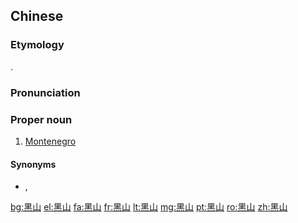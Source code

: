 {{wikipedia}}
==Chinese==
{{zh-forms}}

===Etymology===
{{calque|zh|sh|Crna Gora||black mountain}}.

===Pronunciation===
{{zh-pron
|m=Hēishān
|c=hak1 saan1
|mn=qz:Hiak-san/xm,zz:Hek-san
|w=4heq se
|cat=pn
}}
{{attention|wuu|please check}}

===Proper noun===
{{zh-proper noun}}

# {{lb|zh|Mainland China}} [[Montenegro]]

====Synonyms====
* {{qualifier|Taiwan}} {{zh-l|蒙特內哥羅}}, {{zh-l|蒙特尼哥羅}}

{{zh-cat|Countries}}

[[bg:黑山]]
[[el:黑山]]
[[fa:黑山]]
[[fr:黑山]]
[[lt:黑山]]
[[mg:黑山]]
[[pt:黑山]]
[[ro:黑山]]
[[zh:黑山]]